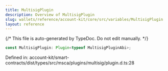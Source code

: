 ```yaml
---
title: MultisigPlugin
description: Overview of MultisigPlugin
slug: wallets/reference/account-kit/core/src/variables/MultisigPlugin
layout: reference
---
```


{/* This file is auto-generated by TypeDoc. Do not edit manually. */}

```ts
const MultisigPlugin: Plugin<typeof MultisigPluginAbi>;
```

Defined in: account-kit/smart-contracts/dist/types/src/msca/plugins/multisig/plugin.d.ts:28
